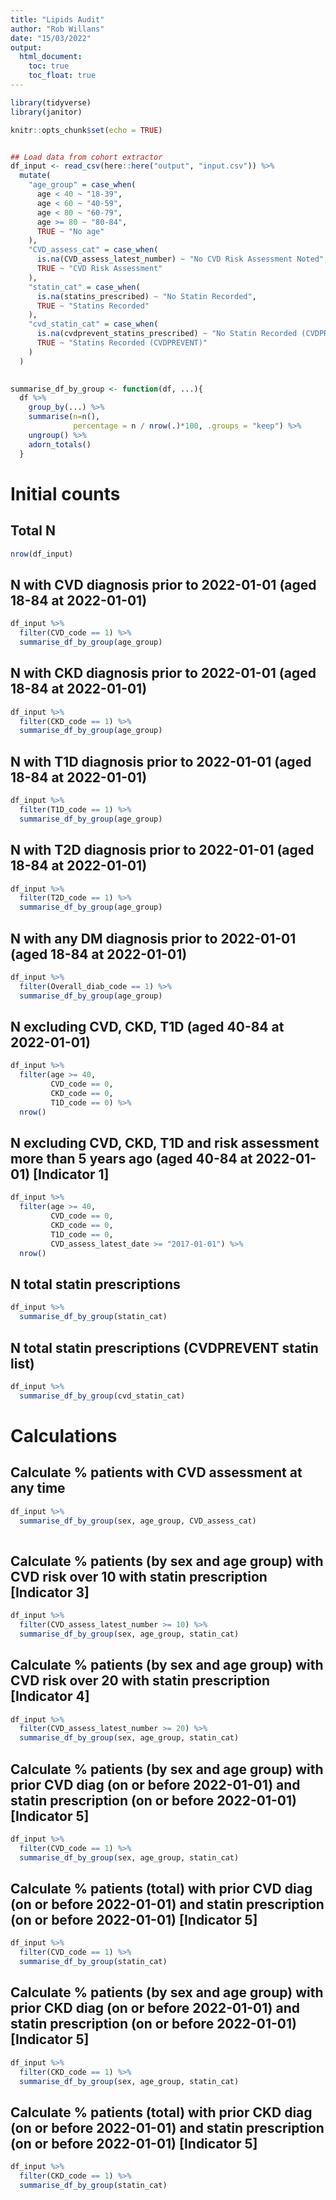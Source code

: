 ```yaml
---
title: "Lipids Audit"
author: "Rob Willans"
date: "15/03/2022"
output: 
  html_document:
    toc: true
    toc_float: true
---
```


```r
library(tidyverse)
library(janitor)

knitr::opts_chunk$set(echo = TRUE)


## Load data from cohort extractor
df_input <- read_csv(here::here("output", "input.csv")) %>%
  mutate(
    "age_group" = case_when(
      age < 40 ~ "18-39",
      age < 60 ~ "40-59",
      age < 80 ~ "60-79",
      age >= 80 ~ "80-84",
      TRUE ~ "No age"
    ),
    "CVD_assess_cat" = case_when(
      is.na(CVD_assess_latest_number) ~ "No CVD Risk Assessment Noted",
      TRUE ~ "CVD Risk Assessment"
    ),
    "statin_cat" = case_when(
      is.na(statins_prescribed) ~ "No Statin Recorded",
      TRUE ~ "Statins Recorded"
    ),
    "cvd_statin_cat" = case_when(
      is.na(cvdprevent_statins_prescribed) ~ "No Statin Recorded (CVDPREVENT)",
      TRUE ~ "Statins Recorded (CVDPREVENT)"
    )
  )
  

summarise_df_by_group <- function(df, ...){
  df %>% 
    group_by(...) %>% 
    summarise(n=n(),
              percentage = n / nrow(.)*100, .groups = "keep") %>% 
    ungroup() %>% 
    adorn_totals()
  }

```

# Initial counts

## Total N

```r

nrow(df_input)

```

## N with CVD diagnosis prior to 2022-01-01 (aged 18-84 at 2022-01-01)

```r

df_input %>%
  filter(CVD_code == 1) %>% 
  summarise_df_by_group(age_group)

```

## N with CKD diagnosis prior to 2022-01-01 (aged 18-84 at 2022-01-01)

```r

df_input %>%
  filter(CKD_code == 1) %>% 
  summarise_df_by_group(age_group)

```

## N with T1D diagnosis prior to 2022-01-01 (aged 18-84 at 2022-01-01)

```r

df_input %>%
  filter(T1D_code == 1) %>% 
  summarise_df_by_group(age_group)

```

## N with T2D diagnosis prior to 2022-01-01 (aged 18-84 at 2022-01-01)

```r

df_input %>%
  filter(T2D_code == 1) %>% 
  summarise_df_by_group(age_group)

```

## N with any DM diagnosis prior to 2022-01-01 (aged 18-84 at 2022-01-01)

```r

df_input %>%
  filter(Overall_diab_code == 1) %>% 
  summarise_df_by_group(age_group)

```

## N excluding CVD, CKD, T1D (aged 40-84 at 2022-01-01)


```r

df_input %>% 
  filter(age >= 40,
         CVD_code == 0,
         CKD_code == 0, 
         T1D_code == 0) %>% 
  nrow()

```

## N excluding CVD, CKD, T1D and risk assessment more than 5 years ago (aged 40-84 at 2022-01-01) [Indicator 1]

```r

df_input %>% 
  filter(age >= 40,
         CVD_code == 0,
         CKD_code == 0, 
         T1D_code == 0,
         CVD_assess_latest_date >= "2017-01-01") %>% 
  nrow()


```
## N total statin prescriptions

```r

df_input %>% 
  summarise_df_by_group(statin_cat)

```

## N total statin prescriptions (CVDPREVENT statin list)

```r

df_input %>% 
  summarise_df_by_group(cvd_statin_cat)

```

# Calculations

## Calculate % patients with CVD assessment at any time

```r

df_input %>% 
  summarise_df_by_group(sex, age_group, CVD_assess_cat)
         
```

## Calculate % patients (by sex and age group) with CVD risk over 10 with statin prescription [Indicator 3]

```r

df_input %>% 
  filter(CVD_assess_latest_number >= 10) %>% 
  summarise_df_by_group(sex, age_group, statin_cat) 


```

## Calculate % patients (by sex and age group) with CVD risk over 20 with statin prescription [Indicator 4]

```r

df_input %>% 
  filter(CVD_assess_latest_number >= 20) %>% 
  summarise_df_by_group(sex, age_group, statin_cat) 

```

## Calculate % patients (by sex and age group) with prior CVD diag (on or before 2022-01-01) and statin prescription (on or before 2022-01-01) [Indicator 5]

```r

df_input %>% 
  filter(CVD_code == 1) %>% 
  summarise_df_by_group(sex, age_group, statin_cat) 

```

## Calculate % patients (total) with prior CVD diag (on or before 2022-01-01) and statin prescription (on or before 2022-01-01) [Indicator 5]

```r

df_input %>% 
  filter(CVD_code == 1) %>% 
  summarise_df_by_group(statin_cat) 

```


## Calculate % patients (by sex and age group) with prior CKD diag (on or before 2022-01-01) and statin prescription (on or before 2022-01-01) [Indicator 5]

```r

df_input %>% 
  filter(CKD_code == 1) %>% 
  summarise_df_by_group(sex, age_group, statin_cat) 


```


## Calculate % patients (total) with prior CKD diag (on or before 2022-01-01) and statin prescription (on or before 2022-01-01) [Indicator 5]

```r
df_input %>% 
  filter(CKD_code == 1) %>% 
  summarise_df_by_group(statin_cat) 

```